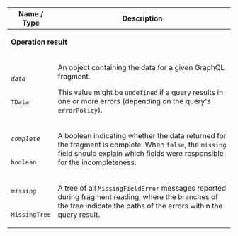<table class="field-table api-ref">

<thead>
    <tr>
      <th>Name /<br/>Type</th>
      <th>Description</th>
    </tr>
  </thead>

<tbody>

<tr>
<td colspan="2">

**Operation result**

</td>
</tr>

<tr>
<td>

###### `data`

`TData`
</td>

<td>

An object containing the data for a given GraphQL fragment.

This value might be `undefined` if a query results in one or more errors (depending on the query's `errorPolicy`).

</td>
</tr>

<tr>
<td>

###### `complete`

`boolean`
</td>

<td>

A boolean indicating whether the data returned for the fragment is complete. When `false`, the `missing` field should explain which fields were responsible for the incompleteness.

</td>
</tr>


<tr>
<td>

###### `missing`

`MissingTree`
</td>

<td>

A tree of all `MissingFieldError` messages reported during fragment reading, where the branches of the tree indicate the paths of the errors within the query result.

</td>
</tr>

</tbody>
</table>
